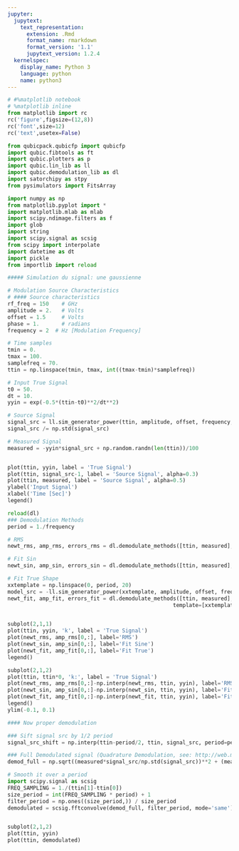 ```yaml
---
jupyter:
  jupytext:
    text_representation:
      extension: .Rmd
      format_name: rmarkdown
      format_version: '1.1'
      jupytext_version: 1.2.4
  kernelspec:
    display_name: Python 3
    language: python
    name: python3
---
```


```python
# #%matplotlib notebook
# %matplotlib inline
from matplotlib import rc
rc('figure',figsize=(12,8))
rc('font',size=12)
rc('text',usetex=False)

from qubicpack.qubicfp import qubicfp
import qubic.fibtools as ft
import qubic.plotters as p
import qubic.lin_lib as ll
import qubic.demodulation_lib as dl
import satorchipy as stpy
from pysimulators import FitsArray

import numpy as np
from matplotlib.pyplot import *
import matplotlib.mlab as mlab
import scipy.ndimage.filters as f
import glob
import string
import scipy.signal as scsig
from scipy import interpolate
import datetime as dt
import pickle
from importlib import reload
```

```python
##### Simulation du signal: une gaussienne

# Modulation Source Characteristics
# #### Source characteristics
rf_freq = 150    # GHz
amplitude = 2.   # Volts
offset = 1.5     # Volts
phase = 1.       # radians
frequency = 2  # Hz [Modulation Frequency] 

# Time samples
tmin = 0.
tmax = 100.
samplefreq = 70.
ttin = np.linspace(tmin, tmax, int((tmax-tmin)*samplefreq))

# Input True Signal
t0 = 50.
dt = 10.
yyin = exp(-0.5*(ttin-t0)**2/dt**2)

# Source Signal
signal_src = ll.sim_generator_power(ttin, amplitude, offset, frequency, phase, rf_freq = rf_freq)
signal_src /= np.std(signal_src)

# Measured Signal
measured = -yyin*signal_src + np.random.randn(len(ttin))/100


plot(ttin, yyin, label = 'True Signal')
plot(ttin, signal_src-1, label = 'Source Signal', alpha=0.3)
plot(ttin, measured, label = 'Source Signal', alpha=0.5)
ylabel('Input Signal')
xlabel('Time [Sec]')
legend()
```

```python
reload(dl)
### Demodulation Methods
period = 1./frequency

# RMS
newt_rms, amp_rms, errors_rms = dl.demodulate_methods([ttin, measured], 1./period, method='rms')

# Fit Sin
newt_sin, amp_sin, errors_sin = dl.demodulate_methods([ttin, measured], 1./period, method='fit')

# Fit True Shape
xxtemplate = np.linspace(0, period, 20)
model_src = -ll.sim_generator_power(xxtemplate, amplitude, offset, frequency, phase, rf_freq = rf_freq)
newt_fit, amp_fit, errors_fit = dl.demodulate_methods([ttin, measured], 1./period, method='fit', 
                                                    template=[xxtemplate, model_src])


subplot(2,1,1)
plot(ttin, yyin, 'k', label = 'True Signal')
plot(newt_rms, amp_rms[0,:], label='RMS')
plot(newt_sin, amp_sin[0,:], label='Fit Sine')
plot(newt_fit, amp_fit[0,:], label='Fit True')
legend()

subplot(2,1,2)
plot(ttin, ttin*0, 'k:', label = 'True Signal')
plot(newt_rms, amp_rms[0,:]-np.interp(newt_rms, ttin, yyin), label='RMS')
plot(newt_sin, amp_sin[0,:]-np.interp(newt_sin, ttin, yyin), label='Fit Sine')
plot(newt_fit, amp_fit[0,:]-np.interp(newt_fit, ttin, yyin), label='Fit True')
legend()
ylim(-0.1, 0.1)
```

```python
#### Now proper demodulation

### Sift signal src by 1/2 period
signal_src_shift = np.interp(ttin-period/2, ttin, signal_src, period=period)

### Full Demodulated signal (Quadrature Demodulation, see: http://web.mit.edu/6.02/www/s2012/handouts/14.pdf)
demod_full = np.sqrt((measured*signal_src/np.std(signal_src))**2 + (measured*signal_src_shift/np.std(signal_src))**2)

# Smooth it over a period
import scipy.signal as scsig
FREQ_SAMPLING = 1./(ttin[1]-ttin[0])
size_period = int(FREQ_SAMPLING * period) + 1
filter_period = np.ones((size_period,)) / size_period
demodulated = scsig.fftconvolve(demod_full, filter_period, mode='same')


subplot(2,1,2)
plot(ttin, yyin)
plot(ttin, demodulated)





```

```python

```

```python

```
